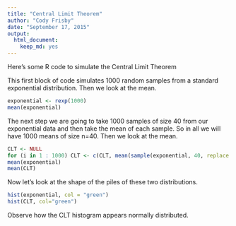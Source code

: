 ```yaml
---
title: "Central Limit Theorem"
author: "Cody Frisby"
date: "September 17, 2015"
output: 
  html_document: 
    keep_md: yes
---
```

Here's some R code to simulate the Central Limit Theorem

This first block of code simulates 1000 random samples from a standard exponential
distribution.  Then we look at the mean.
```r
exponential <- rexp(1000)
mean(exponential)
```
The next step we are going to take 1000 samples of size 40 from our exponential data
and then take the mean of each sample.  So in all we will have 1000 means 
of size n=40.  Then we look at the mean.
```r
CLT <- NULL
for (i in 1 : 1000) CLT <- c(CLT, mean(sample(exponential, 40, replace = TRUE)))
mean(exponential)
mean(CLT)
```

Now let's look at the shape of the piles of these two distributions.

```r
hist(exponential, col = "green")
hist(CLT, col="green")
```

Observe how the CLT histogram appears normally distributed.
